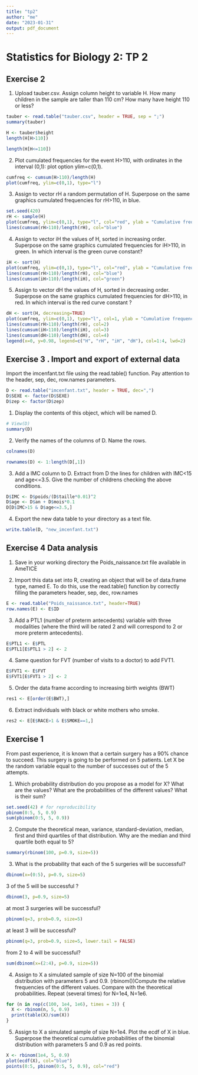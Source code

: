 ```yaml
---
title: "tp2"
author: "me"
date: "2023-01-31"
output: pdf_document
---
```


# Statistics for Biology 2: TP 2
## Exercise 2
1. Upload tauber.csv. Assign column height to variable H. How many children in the sample are taller than 110 cm? How many have height 110 or less?

```r
tauber <- read.table("tauber.csv", header = TRUE, sep = ";")
summary(tauber)
```
```r
H <- tauber$height
length(H[H>110])
```
```r
length(H[H<=110])
```
2. Plot cumulated frequencies for the event H>110, with ordinates in the interval (0,1): plot option ylim=c(0,1).
```r
cumfreq <- cumsum(H>110)/length(H)
plot(cumfreq, ylim=c(0,1), type="l")
```
3. Assign to vector rH a random permutation of H. Superpose on the same graphics cumulated frequencies for rH>110, in blue.

```r
set.seed(420)
rH <- sample(H)
plot(cumfreq, ylim=c(0,1), type="l", col="red", ylab = "Cumulative frequency of H > 110")
lines(cumsum(rH>110)/length(rH), col="blue")
```
4. Assign to vector iH the values of H, sorted in increasing order. Superpose on the same graphics cumulated frequencies for iH>110, in green. In which interval is the green curve constant?
```r
iH <- sort(H)
plot(cumfreq, ylim=c(0,1), type="l", col="red", ylab = "Cumulative frequency of H > 110")
lines(cumsum(rH>110)/length(rH), col="blue")
lines(cumsum(iH>110)/length(iH), col="green")
```
5. Assign to vector dH the values of H, sorted in decreasing order. Superpose on the same graphics cumulated frequencies for dH>110, in red. In which interval is the red curve constant ?
```r
dH <- sort(H, decreasing=TRUE)
plot(cumfreq, ylim=c(0,1), type="l", col=1, ylab = "Cumulative frequency of H > 110", main="Cumulative frequencies")
lines(cumsum(rH>110)/length(rH), col=2)
lines(cumsum(iH>110)/length(iH), col=3)
lines(cumsum(dH>110)/length(dH), col=4)
legend(x=0, y=0.98, legend=c("H", "rH", "iH", "dH"), col=1:4, lwd=2)
```
## Exercise 3 . Import and export of external data

Import the imcenfant.txt file using the read.table() function. Pay attention to the header, sep, dec, row.names parameters.
```r
D <- read.table("imcenfant.txt", header = TRUE, dec=",")
D$SEXE <- factor(D$SEXE)
D$zep <- factor(D$zep)
```

1.	Display the contents of this object, which will be named D.
```r
# View(D)
summary(D)
```

2.	Verify the names of the columns of D. Name the rows.
```r
colnames(D)
```
```r
rownames(D) <- 1:length(D[,1])
```

3.	Add a IMC column to D. Extract from D the lines for children with IMC<15 and age<=3.5. Give the number of childrens checking the above conditions.
```r
D$IMC <- D$poids/(D$taille*0.01)^2
D$age <- D$an + D$mois*0.1
D[D$IMC>15 & D$age<=3.5,]
```

4.	Export the new data table to your directory as a text file.
```r
write.table(D, "new_imcenfant.txt")
```


## Exercise 4  Data analysis

1.	Save in your working directory the Poids_naissance.txt  file available in AmeTICE

2.	Import this  data set into R, creating an object that will be of data.frame type, named E. To do this, use the read.table() function  by correctly filling the parameters  header, sep, dec, row.names
```r
E <- read.table("Poids_naissance.txt", header=TRUE)
row.names(E) <- E$ID
```


3.	Add a PTL1 (number of preterm antecedents) variable with three modalities (where the third will be rated 2 and will correspond to 2 or more preterm antecedents).
```r
E$PTL1 <- E$PTL
E$PTL1[E$PTL1 > 2] <- 2
```

4.	Same question for FVT (number of visits to a doctor) to add FVT1.
```r
E$FVT1 <- E$FVT
E$FVT1[E$FVT1 > 2] <- 2
```


5.	Order the data frame according to increasing birth weights (BWT)
```r
res1 <- E[order(E$BWT),]
```


6.	Extract individuals with black or white mothers who smoke.
```r
res2 <- E[E$RACE>1 & E$SMOKE==1,]
```


## Exercise 1

From past experience, it is known that a certain surgery has a 90% chance to succeed. This surgery is going to be performed on 5 patients. Let X be the random variable equal to the number of successes out of the 5 attempts.

1. Which probability distribution do you propose as a model for X? What are the values? What are the probabilities of the different values? What is their sum?
```r
set.seed(42) # for reproducibility
pbinom(0:5, 5, 0.9)
sum(pbinom(0:5, 5, 0.9))
```


2. Compute the theoretical mean, variance, standard-deviation, median, first and third quartiles of that distribution. Why are the median and third quartile both equal to 5?
```r
summary(rbinom(100, p=0.9, size=5))
```


3. What is the probability that each of the 5 surgeries will be successful? 
```r
dbinom(x=(0:5), p=0.9, size=5)
```

3 of the 5 will be successful ? 
```r
dbinom(3, p=0.9, size=5)
```

at most 3 surgeries will be successful? 
```r
pbinom(q=3, prob=0.9, size=5)
```

at least 3 will be successful? 
```r
pbinom(q=3, prob=0.9, size=5, lower.tail = FALSE)
```

from 2 to 4 will be successful?
```r
sum(dbinom(x=(2:4), p=0.9, size=5))
```


4. Assign to X a simulated sample of size N=100 of the binomial distribution with parameters 5 and 0.9.  (rbinom())Compute the relative frequencies of the different values.
Compare with the theoretical probabilities. Repeat (several times) for N=1e4,
N=1e6.
```r
for (n in rep(c(100, 1e4, 1e6), times = 3)) {
  X <- rbinom(n, 5, 0.9)
  print(table(X)/sum(X))
}
```


5. Assign to X a simulated sample of size N=1e4. Plot the ecdf of X in blue. Superpose the theoretical cumulative probabilities of the binomial distribution with parameters 5 and 0.9 as red points.

```r
X <- rbinom(1e4, 5, 0.9)
plot(ecdf(X), col="blue")
points(0:5, pbinom(0:5, 5, 0.9), col="red")
```


